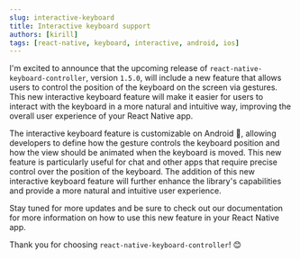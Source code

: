 ```yaml
---
slug: interactive-keyboard
title: Interactive keyboard support
authors: [kirill]
tags: [react-native, keyboard, interactive, android, ios]
---
```


I'm excited to announce that the upcoming release of `react-native-keyboard-controller`, version `1.5.0`, will include a new feature that allows users to control the position of the keyboard on the screen via gestures. This new interactive keyboard feature will make it easier for users to interact with the keyboard in a more natural and intuitive way, improving the overall user experience of your React Native app.


<div style={{ display: 'flex', justifyContent: 'center', marginBottom: 20 }}>
<Lottie animationData={lottie} style={{ width: 400, height: 400 }} loop />
</div>

<!--truncate-->

The interactive keyboard feature is customizable on Android 🤖, allowing developers to define how the gesture controls the keyboard position and how the view should be animated when the keyboard is moved. This new feature is particularly useful for chat and other apps that require precise control over the position of the keyboard. The addition of this new interactive keyboard feature will further enhance the library's capabilities and provide a more natural and intuitive user experience.

Stay tuned for more updates and be sure to check out our documentation for more information on how to use this new feature in your React Native app.

Thank you for choosing `react-native-keyboard-controller`! 😊